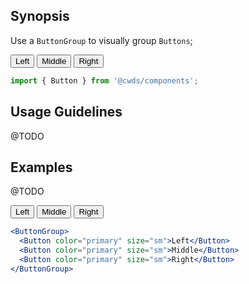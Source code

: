 
## Synopsis

Use a `ButtonGroup` to visually group `Buttons`;

<DemoCard>
  <ButtonGroup>
    <Button>Left</Button>
    <Button>Middle</Button>
    <Button>Right</Button>
  </ButtonGroup>
</DemoCard>

```jsx
import { Button } from '@cwds/components';
```

## Usage Guidelines

@TODO

## Examples

@TODO

<ButtonGroup className="mb-3">
  <Button color="primary" size="sm">Left</Button>
  <Button color="primary" size="sm">Middle</Button>
  <Button color="primary" size="sm">Right</Button>
</ButtonGroup>

```jsx
<ButtonGroup>
  <Button color="primary" size="sm">Left</Button>
  <Button color="primary" size="sm">Middle</Button>
  <Button color="primary" size="sm">Right</Button>
</ButtonGroup>
```

